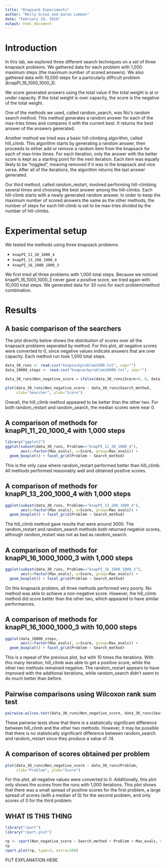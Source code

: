 ```yaml
---
title: "Knapsack Experiments"
author: "Molly Grove and Aaron Lemmon"
date: "February 19, 2016"
output: html_document
---
```

# Introduction

In this lab, we explored three different search techniques on a set of three knapsack problems. We gathered data for each problem with 1,000 maximum steps
(the maximum number of scored answers). We also gathered data with 10,000 steps for a particularly difficult problem (knapPI_16_1000_1000_3).

We score generated answers using the total value if the total weight is at or under capacity. If the total weight is over capacity, the score is the negative of the total weight. 

One of the methods we used, called random_search, was Nic's random search method. This method generates a random answer for each of the max-tries times and compares it with the current best. It returns the best answer of the answers generated. 

Another method we tried was a basic hill-climbing algorithm, called hill_climb. This algorithm starts by generating a random answer, then proceeds to either add or remove a random item from the knapsack for each of max-tries times. For each iteration, only the answer with the better score is kept as a starting point for the next iteration. Each item was equally likely to be "toggled", meaning removed if it was in the knapsack and vice versa. After all of the iterations, the algorithm returns the last answer generated. 

Our third method, called random_restart, involved performing hill-climbing several times and choosing the best answer among the hill-climbs. Each hill-climb starts with a newly generated random answer. In order to keep the maximum number of scored answers the same as the other methods, the number of steps for each hill-climb is set to be max-tries divided by the number of hill-climbs.

# Experimental setup

We tested the methods using three knapsack problems: 

* `knapPI_11_20_1000_4`
* `knapPI_13_200_1000_4`
* `knapPI_16_1000_1000_3`

We first tried all three problems with 1,000 total steps. Because we noticed knapPI_16_1000_1000_3 never gave a positive score, we tried again with 10,000 total steps. We generated data for 30 runs for each problem/method combination. 

# Results
## A basic comparison of the searchers

The plot directly below shows the distribution of scores over all the knapsack problems seperated by method. For this plot, all negative scores were converted to 0, since negative values indicate answers that are over capacity. Each method run took 1,000 total steps.

```r
data_30_runs <- read.csv("knapsackproblem1000.txt", sep="")
data_10000_steps <- read.csv("knapsackproblem10000.txt", sep="")

data_30_runs$Non_negative_score = ifelse(data_30_runs$Score<0, 0, data_30_runs$Score)

plot(data_30_runs$Non_negative_score ~ data_30_runs$Search_method,
     xlab="Searcher", ylab="Score")
```

Overall, the hill_climb method appeared to be better than the other two. For both random_restart and random_search, the median scores were near 0.

## A comparison of methods for knapPI_11_20_1000_4 with 1,000 steps

```r
library("ggplot2")
ggplot(subset(data_30_runs, Problem=="knapPI_11_20_1000_4"), 
       aes(x=factor(Max_evals), y=Score, group=Max_evals)) + 
  geom_boxplot() + facet_grid(Problem ~ Search_method)
```

This is the only case where random_restart performed better than hill_climb. All methods performed reasonably well and obtained positive scores. 

## A comparison of methods for knapPI_13_200_1000_4 with 1,000 steps

```r
ggplot(subset(data_30_runs, Problem=="knapPI_13_200_1000_4"), 
       aes(x=factor(Max_evals), y=Score, group=Max_evals)) + 
  geom_boxplot() + facet_grid(Problem ~ Search_method)
```

The hill_climb method gave results that were around 3000. The random_restart and random_search methods both returned negative scores, although random_restart was not as bad as random_search.

## A comparison of methods for knapPI_16_1000_1000_3 with 1,000 steps

```r
ggplot(subset(data_30_runs, Problem=="knapPI_16_1000_1000_3"), 
       aes(x=factor(Max_evals), y=Score, group=Max_evals)) + 
  geom_boxplot() + facet_grid(Problem ~ Search_method)
```

On this knapsack problem, all three methods performed very poorly. No method was able to achieve a non-negative score. However, the hill_climb method did score better than the other two,
which appeared to have similar performances.

## A comparison of methods for knapPI_16_1000_1000_3 with 10,000 steps

```r
ggplot(data_10000_steps, 
       aes(x=factor(Max_evals), y=Score, group=Max_evals)) + 
  geom_boxplot() + facet_grid(Problem ~ Search_method)
```

This is a repeat of the previous plot, but with 10 times the iterations. With this many iteration, hill_climb was able to get a positive score, while the other two methods remained negative. The random_restart appears to have improved with the additional iterations, while random_search didn't seem to do much better than before.

## Pairwise comparisons using Wilcoxon rank sum test

```r
pairwise.wilcox.test(data_30_runs$Non_negative_score, data_30_runs$Search_method)
```

These pairwise tests show that there is a statistically significant difference between hill_climb and the other two methods. However, it may be possible that there is no statistically significant difference between random_search and random_restart since they produce a value of .14.

## A comparison of scores obtained per problem

```r
plot(data_30_runs$Non_negative_score ~ data_30_runs$Problem,
     xlab="Problem", ylab="Score")
```

For this plot, all negative values were converted to 0. Additionally, this plot only shows the scores from the runs with 1,000 iterations. This plot shows that there was a small spread of positive scores for the first problem, a large spread of scores (with a median of 0) for the second problem, and only scores of 0 for the third problem.

## WHAT IS THIS THING

```r
library("rpart")
library("rpart.plot")

rp <- rpart(Non_negative_score ~ Search_method + Problem + Max_evals, data=data_30_runs)
rp
rpart.plot(rp, type=3, extra=100)
```

PUT EXPLANATION HERE
